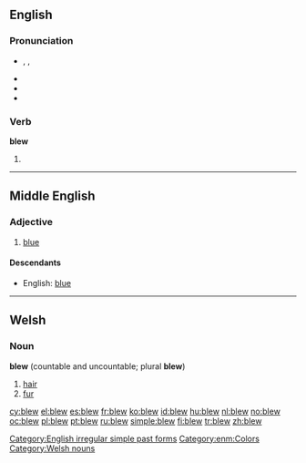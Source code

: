 ==English==

===Pronunciation===
* {{enPR|blo͞o}}, {{IPA|/bluː/}}, {{SAMPA|/blu:/}}
* {{audio|en-us-blew.ogg|Audio (US)}}
* {{rhymes|uː}}
* {{homophones|blue}}

===Verb===
'''blew'''

# {{simple past of|[[blow]]}}

[[Category:English irregular simple past forms]]

----

==Middle English==
<!--this Middle English entry was created using Template:new enm entry-->
===Adjective===
{{infl|enm|adjective}}

# [[blue]]

====Descendants====
* English: [[blue]]

[[Category:enm:Colors]]
----

==Welsh==

===Noun===
'''blew''' (countable and uncountable; plural '''blew''')

# [[hair#Noun|hair]]
# [[fur#Noun|fur]]

[[Category:Welsh nouns]]

[[cy:blew]]
[[el:blew]]
[[es:blew]]
[[fr:blew]]
[[ko:blew]]
[[id:blew]]
[[hu:blew]]
[[nl:blew]]
[[no:blew]]
[[oc:blew]]
[[pl:blew]]
[[pt:blew]]
[[ru:blew]]
[[simple:blew]]
[[fi:blew]]
[[tr:blew]]
[[zh:blew]]